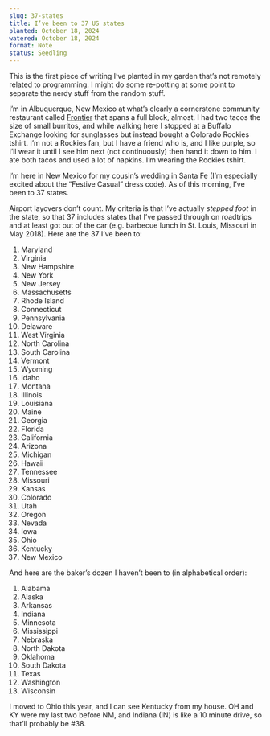 ```yaml
---
slug: 37-states
title: I’ve been to 37 US states
planted: October 18, 2024
watered: October 18, 2024
format: Note
status: Seedling
---
```


<Callout>
  This is the first piece of writing I’ve planted in my garden that’s not
  remotely related to programming. I might do some re-potting at some point to
  separate the nerdy stuff from the random stuff.
</Callout>

I’m in Albuquerque, New Mexico at what’s clearly a cornerstone community restaurant called [Frontier](https://www.frontierrestaurant.com/) that spans a full block, almost. I had two tacos the size of small burritos, and while walking here I stopped at a Buffalo Exchange looking for sunglasses but instead bought a Colorado Rockies tshirt. I’m not a Rockies fan, but I have a friend who is, and I like purple, so I’ll wear it until I see him next (not continuously) then hand it down to him. I ate both tacos and used a lot of napkins. I’m wearing the Rockies tshirt.

I’m here in New Mexico for my cousin’s wedding in Santa Fe (I’m especially excited about the “Festive Casual” dress code). As of this morning, I’ve been to 37 states.

Airport layovers don’t count. My criteria is that I’ve actually _stepped foot_ in the state, so that 37 includes states that I’ve passed through on roadtrips and at least got out of the car (e.g. barbecue lunch in St. Louis, Missouri in May 2018). Here are the 37 I’ve been to:

1. Maryland
1. Virginia
1. New Hampshire
1. New York
1. New Jersey
1. Massachusetts
1. Rhode Island
1. Connecticut
1. Pennsylvania
1. Delaware
1. West Virginia
1. North Carolina
1. South Carolina
1. Vermont
1. Wyoming
1. Idaho
1. Montana
1. Illinois
1. Louisiana
1. Maine
1. Georgia
1. Florida
1. California
1. Arizona
1. Michigan
1. Hawaii
1. Tennessee
1. Missouri
1. Kansas
1. Colorado
1. Utah
1. Oregon
1. Nevada
1. Iowa
1. Ohio
1. Kentucky
1. New Mexico

And here are the baker’s dozen I haven’t been to (in alphabetical order):

1. Alabama
1. Alaska
1. Arkansas
1. Indiana
1. Minnesota
1. Mississippi
1. Nebraska
1. North Dakota
1. Oklahoma
1. South Dakota
1. Texas
1. Washington
1. Wisconsin

I moved to Ohio this year, and I can see Kentucky from my house. OH and KY were my last two before NM, and Indiana (IN) is like a 10 minute drive, so that’ll probably be #38.
